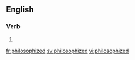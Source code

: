 ==English==

===Verb===
{{head|en|verb form}}

# {{en-past of|philosophize}}

[[fr:philosophized]]
[[sv:philosophized]]
[[vi:philosophized]]